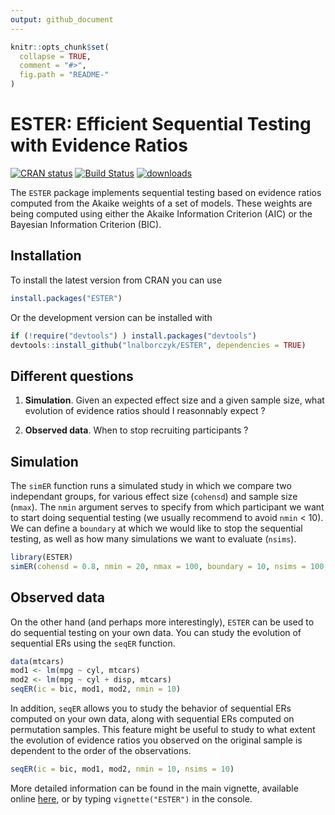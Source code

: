 ```yaml
---
output: github_document
---
```


```r
knitr::opts_chunk$set(
  collapse = TRUE,
  comment = "#>",
  fig.path = "README-"
)
```

# ESTER: Efficient Sequential Testing with Evidence Ratios

[![CRAN status](http://www.r-pkg.org/badges/version/ESTER)](https://cran.r-project.org/package=ESTER) [![Build Status](https://travis-ci.org/lnalborczyk/ESTER.svg?branch=master)](https://travis-ci.org/lnalborczyk/ESTER)
[![downloads](http://cranlogs.r-pkg.org/badges/ESTER)](http://cran.rstudio.com/web/packages/ESTER/index.html)

The `ESTER` package implements sequential testing based on evidence ratios computed from the Akaike weights of a set of models. These weights are being computed using either the Akaike Information Criterion (AIC) or the Bayesian Information Criterion (BIC).

## Installation

To install the latest version from CRAN you can use

```r
install.packages("ESTER")
```

Or the development version can be installed with

```r
if (!require("devtools") ) install.packages("devtools")
devtools::install_github("lnalborczyk/ESTER", dependencies = TRUE)
```

## Different questions

1. **Simulation**. Given an expected effect size and a given sample size, what evolution of evidence ratios should I reasonnably expect ?

2. **Observed data**. When to stop recruiting participants ?

## Simulation

The `simER` function runs a simulated study in which we compare two independant groups, for various effect size (`cohensd`) and sample size (`nmax`). The `nmin` argument serves to specify from which participant we want to start doing sequential testing (we usually recommend to avoid `nmin` < 10). We can define a `boundary` at which we would like to stop the sequential testing, as well as how many simulations we want to evaluate (`nsims`).

```r
library(ESTER)
simER(cohensd = 0.8, nmin = 20, nmax = 100, boundary = 10, nsims = 100, ic = bic)
```

## Observed data

On the other hand (and perhaps more interestingly), `ESTER` can be used to do sequential testing on your own data. You can study the evolution of sequential ERs using the `seqER` function.

```r
data(mtcars)
mod1 <- lm(mpg ~ cyl, mtcars)
mod2 <- lm(mpg ~ cyl + disp, mtcars)
seqER(ic = bic, mod1, mod2, nmin = 10)
```

In addition, `seqER` allows you to study the behavior of sequential ERs computed on your own data, along with sequential ERs computed on permutation samples. This feature might be useful to study to what extent the evolution of evidence ratios you observed on the original sample is dependent to the order of the observations.

```r
seqER(ic = bic, mod1, mod2, nmin = 10, nsims = 10)
```

More detailed information can be found in the main vignette, available online [here](https://rawgit.com/lnalborczyk/ESTER/master/inst/doc/ESTER.html), or by typing `vignette("ESTER")` in the console.
